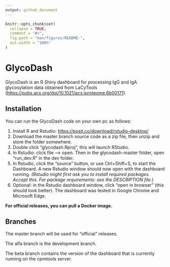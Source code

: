 ```yaml
---
output: github_document
---
```


<!-- README.md is generated from README.Rmd. Please edit that file -->

```r
knitr::opts_chunk$set(
  collapse = TRUE,
  comment = "#>",
  fig.path = "man/figures/README-",
  out.width = "100%"
)
```

# GlycoDash

GlycoDash is an R Shiny dashboard for processing IgG and IgA glycosylation data obtained from LaCyTools (<https://pubs.acs.org/doi/10.1021/acs.jproteome.6b00171>).

## Installation

You can run the GlycoDash code on your own pc as follows:

1.  Install R and Rstudio: <https://posit.co/download/rstudio-desktop/>
2.  Download the master branch source code as a zip file, then unzip and store the folder somewhere.
3.  Double click "glycodash.Rproj", this will launch RStudio.
4.  In Rstudio: click file --\> open. Then in the glycodash-master folder, open "run_dev.R" in the dev folder.
5.  In Rstudio, click the "source" button, or use Ctrl+Shift+S, to start the Dashboard. A new Rstudio window should now open with the dashboard running. *(Rstudio might first ask you to install required packages. Accept this. For package requirements: see the DESCRIPTION file.*)
6.  Optional: in the Rstudio dashboard window, click "open in browser" (this should look better). The dashboard was tested in Google Chrome and Microsoft Edge.

**For official releases, you can pull a Docker image.**

## Branches

The master branch will be used for "official" releases.

The alfa branch is the development branch.

The beta branch contains the version of the dashboard that is currently running on the cpmtools server.
